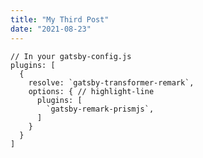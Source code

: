```yaml
---
title: "My Third Post"
date: "2021-08-23"
---
```


```javascript{1,4-6}
// In your gatsby-config.js
plugins: [
  {
    resolve: `gatsby-transformer-remark`, 
    options: { // highlight-line
      plugins: [
        `gatsby-remark-prismjs`,
      ]
    }
  }
]
```